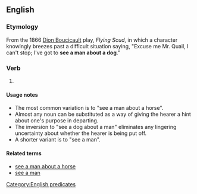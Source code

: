 ==English==

===Etymology===
From the 1866 [[w:Dion Boucicault|Dion Boucicault]] play, ''Flying Scud'', in which a character knowingly breezes past a difficult situation saying, "Excuse me Mr. Quail, I can't stop; I've got to '''see a man about a dog'''."

===Verb===
{{head|en|verb}}

# {{context|idiomatic|lang=en}} {{non-gloss definition|Used as an [[excuse]] for [[leaving]] without giving the real [[reason]] (especially if the reason is to go to the toilet, or to have a drink).}}

====Usage notes====
* The most common variation is to "see a man about a horse".
* Almost any noun can be substituted as a way of giving the hearer a hint about one's purpose in departing.
* The inversion to "see a dog about a man" eliminates any lingering uncertainty about whether the hearer is being put off.
* A shorter variant is to "see a man".

====Related terms====
* [[see a man about a horse]]
* [[see a man]]

[[Category:English predicates]]
